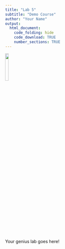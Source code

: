 ```yaml
---
title: "Lab 5"
subtitle: "Demo Course"
author: "Your Name"
output:
  html_document:
    code_folding: hide
    code_download: TRUE
    number_sections: TRUE
---
```


![](images/genius.png){width=15%}

Your genius lab goes here!